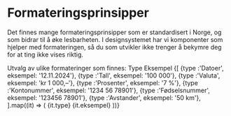 
<Meta title="Komponenter/Formatters/Formatering" />

# Formateringsprinsipper

Det finnes mange formateringsprinsipper som er standardisert i Norge, og som bidrar til å øke lesbarheten. I designsystemet har vi komponenter som hjelper med formateringen, så du som utvikler ikke trenger å bekymre deg for at ting ikke vises riktig.

<Table className="sb-unstyled">
    <TableCaption  className="sb-unstyled">Utvalg av ulike formateringer som finnes:</TableCaption>
    <TableHead className="sb-unstyled">
        <TableRow className="sb-unstyled">
            <TableHeaderCell className="sb-unstyled">Type</TableHeaderCell>
            <TableHeaderCell className="sb-unstyled">Eksempel</TableHeaderCell>
        </TableRow>
    </TableHead>
    <TableBody>
        {[
            {type :'Datoer', eksempel: '12.11.2024'},
            {type :'Tall', eksempel: '100 000'},
            {type :'Valuta', eksempel: 'kr 1 000,–'},
            {type :'Prosenter', eksempel: '7 %'},
            {type :'Kontonummer', eksempel: '1234 56 78901'},
            {type :'Fødselsnummer', eksempel: '123456 78901'},
            {type :'Avstander', eksempel: '50 km'},
        ].map((it) => (
            <TableRow className="sb-unstyled" key={it.type}>
                <TableDataCell className="sb-unstyled">{it.type}</TableDataCell>
                <TableDataCell className="sb-unstyled">{it.eksempel}</TableDataCell>
            </TableRow>
        ))}
    </TableBody>
</Table>

